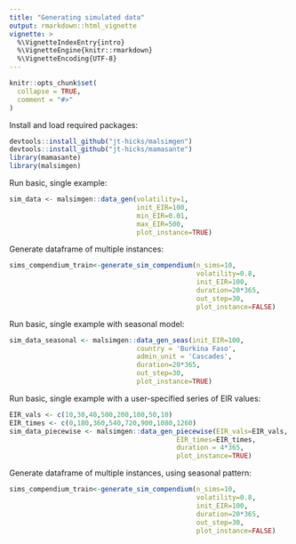 ```yaml
---
title: "Generating simulated data"
output: rmarkdown::html_vignette
vignette: >
  %\VignetteIndexEntry{intro}
  %\VignetteEngine{knitr::rmarkdown}
  %\VignetteEncoding{UTF-8}
---
```


```r
knitr::opts_chunk$set(
  collapse = TRUE,
  comment = "#>"
)
```
Install and load required packages:
```r
devtools::install_github("jt-hicks/malsimgen")
devtools::install_github("jt-hicks/mamasante")
library(mamasante)
library(malsimgen)
```

Run basic, single example:
```r
sim_data <- malsimgen::data_gen(volatility=1,
                                init_EIR=100,
                                min_EIR=0.01,
                                max_EIR=500,
                                plot_instance=TRUE)
```

Generate dataframe of multiple instances:
```r
sims_compendium_train<-generate_sim_compendium(n_sims=10,
                                               volatility=0.8,
                                               init_EIR=100,
                                               duration=20*365,
                                               out_step=30,
                                               plot_instance=FALSE)
```

Run basic, single example with seasonal model:
```r
sim_data_seasonal <- malsimgen::data_gen_seas(init_EIR=100,
                                country = 'Burkina Faso',
                                admin_unit = 'Cascades',
                                duration=20*365,
                                out_step=30,
                                plot_instance=TRUE)
```

Run basic, single example with a user-specified series of EIR values:
```r
EIR_vals <- c(10,30,40,500,200,100,50,10)
EIR_times <- c(0,180,360,540,720,900,1080,1260)
sim_data_piecewise <- malsimgen::data_gen_piecewise(EIR_vals=EIR_vals,
                                          EIR_times=EIR_times,
                                          duration = 4*365,
                                          plot_instance=TRUE)
```

Generate dataframe of multiple instances, using seasonal pattern:
```r
sims_compendium_train<-generate_sim_compendium(n_sims=10,
                                               volatility=0.8,
                                               init_EIR=100,
                                               duration=20*365,
                                               out_step=30,
                                               plot_instance=FALSE)
```
